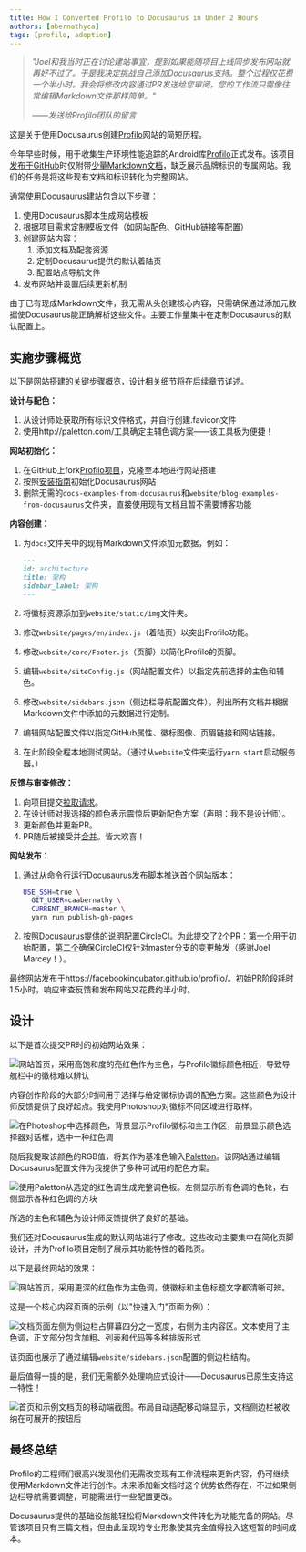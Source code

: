 ```yaml
---
title: How I Converted Profilo to Docusaurus in Under 2 Hours
authors: [abernathyca]
tags: [profilo, adoption]
---
```


> _"Joel和我当时正在讨论建站事宜，提到如果能随项目上线同步发布网站就再好不过了。于是我决定挑战自己添加Docusaurus支持。整个过程仅花费一个半小时。我会将修改内容通过PR发送给您审阅，您的工作流只需像往常编辑Markdown文件那样简单。"_
>
> _——发送给Profilo团队的留言_

这是关于使用Docusaurus创建[Profilo](https://facebookincubator.github.io/profilo/)网站的简短历程。

今年早些时候，用于收集生产环境性能追踪的Android库[Profilo](https://code.fb.com/android/profilo-understanding-app-performance-in-the-wild/)正式发布。该项目[发布于GitHub](https://github.com/facebookincubator/profilo/tree/802042f90f990998a272387e371b893af52465b8)时仅附带[少量Markdown文档](https://github.com/facebookincubator/profilo/tree/802042f90f990998a272387e371b893af52465b8/docs)，缺乏展示品牌标识的专属网站。我们的任务是将这些现有文档和标识转化为完整网站。

<!--truncate-->

通常使用Docusaurus建站包含以下步骤：

1. 使用Docusaurus脚本生成网站模板
1. 根据项目需求定制模板文件（如网站配色、GitHub链接等配置）
1. 创建网站内容：
   1. 添加文档及配套资源
   1. 定制Docusaurus提供的默认着陆页
   1. 配置站点导航文件
1. 发布网站并设置后续更新机制

由于已有现成Markdown文件，我无需从头创建核心内容，只需确保通过添加元数据使Docusaurus能正确解析这些文件。主要工作量集中在定制Docusaurus的默认配置上。

## 实施步骤概览

以下是网站搭建的关键步骤概览，设计相关细节将在后续章节详述。

**设计与配色：**

1. 从设计师处获取所有标识文件格式，并自行创建.favicon文件
1. 使用http://paletton.com/工具确定主辅色调方案——该工具极为便捷！

**网站初始化：**

1. 在GitHub上fork[Profilo项目](https://github.com/facebookincubator/profilo/)，克隆至本地进行网站搭建
1. 按照[安装指南](https://v1.docusaurus.io/docs/en/installation.html)初始化Docusaurus网站
1. 删除无需的`docs-examples-from-docusaurus`和`website/blog-examples-from-docusaurus`文件夹，直接使用现有文档且暂不需要博客功能

**内容创建：**

1. 为`docs`文件夹中的现有Markdown文件添加元数据，例如：

   ```md
   ---
   id: architecture
   title: 架构
   sidebar_label: 架构
   ---
   ```

2. 将徽标资源添加到`website/static/img`文件夹。
3. 修改`website/pages/en/index.js`（着陆页）以突出Profilo功能。
4. 修改`website/core/Footer.js`（页脚）以简化Profilo的页脚。
5. 编辑`website/siteConfig.js`（网站配置文件）以指定先前选择的主色和辅色。
6. 修改`website/sidebars.json`（侧边栏导航配置文件）。列出所有文档并根据Markdown文件中添加的元数据进行定制。
7. 编辑网站配置文件以指定GitHub属性、徽标图像、页眉链接和网站链接。
8. 在此阶段全程本地测试网站。（通过从`website`文件夹运行`yarn start`启动服务器。）

**反馈与审查修改：**

1. 向项目提交[拉取请求](https://github.com/facebookincubator/profilo/pull/6)。
2. 在设计师对我选择的颜色表示震惊后更新配色方案（声明：我不是设计师）。
3. 更新颜色并更新PR。
4. PR随后被接受并[合并](https://github.com/facebookincubator/profilo/commit/6ad033aaf5a7d54e6d842f45a5bccd051a8e45ad)。皆大欢喜！

**网站发布：**

1. 通过从命令行运行Docusaurus发布脚本推送首个网站版本：

   ```bash
   USE_SSH=true \
     GIT_USER=caabernathy \
     CURRENT_BRANCH=master \
     yarn run publish-gh-pages
   ```

2. 按照[Docusaurus提供的说明](https://v1.docusaurus.io/docs/en/publishing.html#automating-deployments-using-continuous-integration)配置CircleCI。为此提交了2个PR：[第一个](https://github.com/facebookincubator/profilo/pull/8)用于初始配置，[第二个](https://github.com/facebookincubator/profilo/pull/12)确保CircleCI仅针对master分支的变更触发（感谢Joel Marcey！）。

最终网站发布于https://facebookincubator.github.io/profilo/。初始PR阶段耗时1.5小时，响应审查反馈和发布网站又花费约半小时。

## 设计

以下是首次提交PR时的初始网站效果：

![网站首页，采用高饱和度的亮红色作为主色，与Profilo徽标颜色相近，导致导航栏中的徽标难以辨认](/img/profilo_blog_post_website_initial.png)

内容创作阶段的大部分时间用于选择与给定徽标协调的配色方案。这些颜色为设计师反馈提供了良好起点。我使用Photoshop对徽标不同区域进行取样。

![在Photoshop中选择颜色，背景显示Profilo徽标和主工作区，前景显示颜色选择器对话框，选中一种红色调](/img/profilo_blog_post_photoshop_color_picker.png)

随后我提取该颜色的RGB值，将其作为基准色输入[Paletton](http://paletton.com/)。该网站通过编辑Docusaurus配置文件为我提供了多种可试用的配色方案。

![使用Paletton从选定的红色调生成完整调色板。左侧显示所有色调的色轮，右侧显示各种红色调的方块](/img/profilo_blog_post_palette_website_color_picker.png)

所选的主色和辅色为设计师反馈提供了良好的基础。

我们还对Docusaurus生成的默认网站进行了修改。这些改动主要集中在简化页脚设计，并为Profilo项目定制了展示其功能特性的着陆页。

以下是最终网站的效果：

![网站首页，采用更深的红色作为主色调，使徽标和主色标题文字都清晰可辨。](/img/profilo_blog_post_website_final.png)

这是一个核心内容页面的示例（以"快速入门"页面为例）：

![文档页面左侧为侧边栏占屏幕四分之一宽度，右侧为主内容区。文本使用了主色调，正文部分包含加粗、列表和代码等多种排版形式](/img/profilo_blog_post_website_final_docs.png)

该页面也展示了通过编辑`website/sidebars.json`配置的侧边栏结构。

最后值得一提的是，我们无需额外处理响应式设计——Docusaurus已原生支持这一特性！

![首页和示例文档页的移动端截图。布局自动适配移动端显示，文档侧边栏被收纳在可展开的按钮后](/img/profilo_blog_post_android_ios.png)

## 最终总结

Profilo的工程师们很高兴发现他们无需改变现有工作流程来更新内容，仍可继续使用Markdown文件进行创作。未来添加新文档时这个优势依然存在，不过如果侧边栏导航需要调整，可能需进行一些配置更改。

Docusaurus提供的基础设施能轻松将Markdown文件转化为功能完备的网站。尽管该项目只有三篇文档，但由此呈现的专业形象使其完全值得投入这短暂的时间成本。